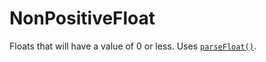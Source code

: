 # NonPositiveFloat

Floats that will have a value of 0 or less. Uses [`parseFloat()`](https://developer.mozilla.org/en-US/docs/Web/JavaScript/Reference/Global_Objects/parseFloat).
